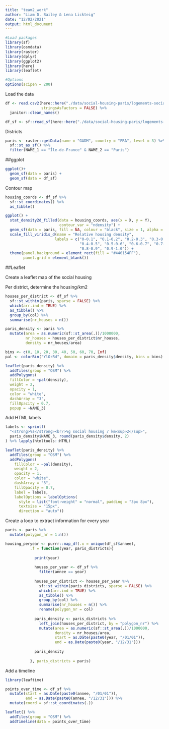```yaml
---
title: "team2_work"
author: "Liam D. Bailey & Lena Lickteig"
date: "12/02/2021"
output: html_document
---
```


```r

#Load packages
library(sf)
library(osmdata)
library(raster)
library(dplyr)
library(ggplot2)
library(here)
library(leaflet)

#Options
options(scipen = 200)

```

Load the data

```r

df <- read.csv2(here::here("./data/social-housing-paris/logements-sociaux-finances-a-paris.csv"),
                stringsAsFactors = FALSE) %>% 
  janitor::clean_names()

df_sf <- sf::read_sf(here::here("./data/social-housing-paris/logements-sociaux-finances-a-paris.geojson"))

```

Districts

```r

paris <- raster::getData(name = "GADM", country = "FRA", level = 3) %>% 
  sf::st_as_sf() %>% 
  filter(NAME_1 == "Île-de-France" & NAME_2 == "Paris")

```

##ggplot

```r

ggplot()+
  geom_sf(data = paris) +
  geom_sf(data = df_sf)

```

Contour map

```r

housing_coords <- df_sf %>% 
  sf::st_coordinates() %>% 
  as_tibble()

ggplot() +
  stat_density2d_filled(data = housing_coords, aes(x = X, y = Y),
                        contour_var = "ndensity") +
  geom_sf(data = paris, fill = NA, colour = "black", size = 1, alpha = 0.75) +
  scale_fill_viridis_d(name = "Relative housing density",
                      labels = c("0-0.1", "0.1-0.2", "0.2-0.3", "0.3-0.4",
                                 "0.4-0.5", "0.5-0.6", "0.6-0.7", "0.7-0.8",
                                 "0.8-0.9", "0.9-1.0")) +
  theme(panel.background = element_rect(fill = "#440154FF"),
        panel.grid = element_blank())

```

##Leaflet

Create a leaflet map of the social housing

Per district, determine the housing/km2

```r

houses_per_district <- df_sf %>% 
  sf::st_within(paris, sparse = FALSE) %>% 
  which(arr.ind = TRUE) %>% 
  as_tibble() %>% 
  group_by(col) %>% 
  summarise(nr_houses = n())

```

```r

paris_density <- paris %>% 
  mutate(area = as.numeric(sf::st_area(.))/1000000,
         nr_houses = houses_per_district$nr_houses,
         density = nr_houses/area)

```

```r

bins <- c(0, 10, 20, 30, 40, 50, 60, 70, Inf)
pal <- colorBin("YlOrRd", domain = paris_density$density, bins = bins)

leaflet(paris_density) %>%
  addTiles(group = "OSM") %>%
  addPolygons(
  fillColor = ~pal(density),
  weight = 2,
  opacity = 1,
  color = "white",
  dashArray = "3",
  fillOpacity = 0.7,
  popup = ~NAME_3)

```

Add HTML labels

```r

labels <- sprintf(
  "<strong>%s</strong><br/>%g social housing / km<sup>2</sup>",
  paris_density$NAME_3, round(paris_density$density, 2)
) %>% lapply(htmltools::HTML)

leaflet(paris_density) %>%
  addTiles(group = "OSM") %>%
  addPolygons(
    fillColor = ~pal(density),
    weight = 2,
    opacity = 1,
    color = "white",
    dashArray = "3",
    fillOpacity = 0.7,
    label = labels,
    labelOptions = labelOptions(
      style = list("font-weight" = "normal", padding = "3px 8px"),
      textsize = "15px",
      direction = "auto"))

```

Create a loop to extract information for every year

```r

paris <- paris %>% 
  mutate(polygon_nr = 1:n())

housing_peryear <- purrr::map_df(.x = unique(df_sf$annee),
           .f = function(year, paris_districts){
             
             print(year)
             
             houses_per_year <- df_sf %>% 
               filter(annee == year)
             
             houses_per_district <- houses_per_year %>% 
               sf::st_within(paris_districts, sparse = FALSE) %>% 
               which(arr.ind = TRUE) %>% 
               as_tibble() %>% 
               group_by(col) %>% 
               summarise(nr_houses = n()) %>% 
               rename(polygon_nr = col)
             
             paris_density <- paris_districts %>% 
               left_join(houses_per_district, by = "polygon_nr") %>% 
               mutate(area = as.numeric(sf::st_area(.))/1000000,
                      density = nr_houses/area,
                      start = as.Date(paste0(year, "/01/01")),
                      end = as.Date(paste0(year, "/12/31")))
             
             paris_density
             
           }, paris_districts = paris)

```

Add a timeline

```r

library(leaftime)

points_over_time <- df_sf %>% 
  mutate(start = as.Date(paste0(annee, "/01/01")),
         end = as.Date(paste0(annee, "/12/31"))) %>% 
  mutate(coord = sf::st_coordinates(.))

leaflet() %>%
  addTiles(group = "OSM") %>% 
  addTimeline(data = points_over_time)

```

